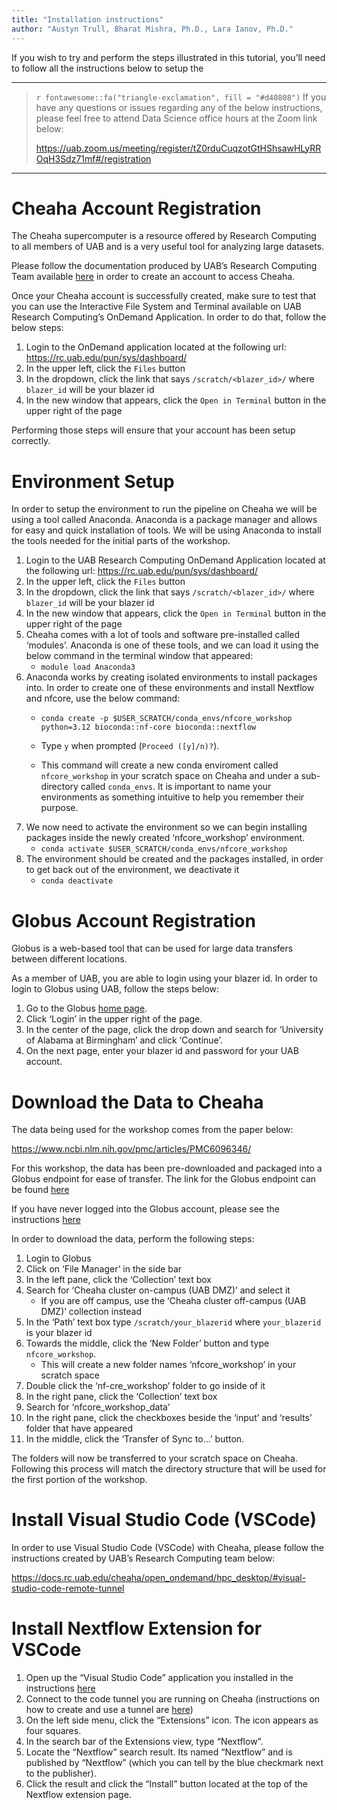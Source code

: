 ```yaml
---
title: "Installation instructions"
author: "Austyn Trull, Bharat Mishra, Ph.D., Lara Ianov, Ph.D."
---
```


If you wish to try and perform the steps illustrated in this tutorial, you'll need to follow all the instructions below to setup the

------------------------------------------------------------------------

> `r fontawesome::fa("triangle-exclamation", fill = "#d40808")` If you have any questions or issues regarding any of the below instructions, please feel free to attend Data Science office hours at the Zoom link below:
>
> <https://uab.zoom.us/meeting/register/tZ0rduCuqzotGtHShsawHLyRROqH3Sdz71mf#/registration>

------------------------------------------------------------------------

# Cheaha Account Registration {#cheaha_account}

The Cheaha supercomputer is a resource offered by Research Computing to all members of UAB and is a very useful tool for analyzing large datasets.

Please follow the documentation produced by UAB's Research Computing Team available [here](https://docs.rc.uab.edu/account_management/cheaha_account/#creating-a-new-account) in order to create an account to access Cheaha.

Once your Cheaha account is successfully created, make sure to test that you can use the Interactive File System and Terminal available on UAB Research Computing's OnDemand Application. In order to do that, follow the below steps:

1.  Login to the OnDemand application located at the following url: <https://rc.uab.edu/pun/sys/dashboard/>
2.  In the upper left, click the `Files` button
3.  In the dropdown, click the link that says `/scratch/<blazer_id>/` where `blazer_id` will be your blazer id
4.  In the new window that appears, click the `Open in Terminal` button in the upper right of the page

Performing those steps will ensure that your account has been setup correctly.

# Environment Setup {#environment_setup}

In order to setup the environment to run the pipeline on Cheaha we will be using a tool called Anaconda. Anaconda is a package manager and allows for easy and quick installation of tools. We will be using Anaconda to install the tools needed for the initial parts of the workshop.

1.  Login to the UAB Research Computing OnDemand Application located at the following url: <https://rc.uab.edu/pun/sys/dashboard/>
2.  In the upper left, click the `Files` button
3.  In the dropdown, click the link that says `/scratch/<blazer_id>/` where `blazer_id` will be your blazer id
4.  In the new window that appears, click the `Open in Terminal` button in the upper right of the page
5.  Cheaha comes with a lot of tools and software pre-installed called 'modules'. Anaconda is one of these tools, and we can load it using the below command in the terminal window that appeared:
    -   `module load Anaconda3`
6.  Anaconda works by creating isolated environments to install packages into. In order to create one of these environments and install Nextflow and nfcore, use the below command:
    -   `conda create -p $USER_SCRATCH/conda_envs/nfcore_workshop python=3.12 bioconda::nf-core bioconda::nextflow`

    -   Type `y` when prompted (`Proceed ([y]/n)?`).

    -   This command will create a new conda enviroment called `nfcore_workshop` in your scratch space on Cheaha and under a sub-directory called `conda_envs`. It is important to name your environments as something intuitive to help you remember their purpose.
7.  We now need to activate the environment so we can begin installing packages inside the newly created 'nfcore_workshop' environment.
    -   `conda activate $USER_SCRATCH/conda_envs/nfcore_workshop`
8.  The environment should be created and the packages installed, in order to get back out of the environment, we deactivate it
    -   `conda deactivate`

# Globus Account Registration {#globus_account}

Globus is a web-based tool that can be used for large data transfers between different locations.

As a member of UAB, you are able to login using your blazer id. In order to login to Globus using UAB, follow the steps below:

1.  Go to the Globus [home page](https://www.globus.org/).
2.  Click 'Login' in the upper right of the page.
3.  In the center of the page, click the drop down and search for 'University of Alabama at Birmingham' and click 'Continue'.
4.  On the next page, enter your blazer id and password for your UAB account.

# Download the Data to Cheaha {#data_download}

The data being used for the workshop comes from the paper below:

<https://www.ncbi.nlm.nih.gov/pmc/articles/PMC6096346/>

For this workshop, the data has been pre-downloaded and packaged into a Globus endpoint for ease of transfer. The link for the Globus endpoint can be found [here](https://app.globus.org/file-manager?origin_id=c8838c0b-c94c-4970-9194-c32f20911e28&origin_path=%2F)

If you have never logged into the Globus account, please see the instructions [here](#globus_account)

In order to download the data, perform the following steps:

1.  Login to Globus
2.  Click on 'File Manager' in the side bar
3.  In the left pane, click the 'Collection' text box
4.  Search for 'Cheaha cluster on-campus (UAB DMZ)' and select it
    -   If you are off campus, use the 'Cheaha cluster off-campus (UAB DMZ)' collection instead
5.  In the 'Path' text box type `/scratch/your_blazerid` where `your_blazerid` is your blazer id
6.  Towards the middle, click the 'New Folder' button and type `nfcore_workshop`.
    -   This will create a new folder names 'nfcore_workshop' in your scratch space
7.  Double click the 'nf-cre_workshop' folder to go inside of it
8.  In the right pane, click the 'Collection' text box
9.  Search for 'nfcore_workshop_data'
10. In the right pane, click the checkboxes beside the 'input' and 'results' folder that have appeared
11. In the middle, click the 'Transfer of Sync to...' button.

The folders will now be transferred to your scratch space on Cheaha. Following this process will match the directory structure that will be used for the first portion of the workshop.

# Install Visual Studio Code (VSCode) {#install_vscode}

In order to use Visual Studio Code (VSCode) with Cheaha, please follow the instructions created by UAB's Research Computing team below:

<https://docs.rc.uab.edu/cheaha/open_ondemand/hpc_desktop/#visual-studio-code-remote-tunnel>

# Install Nextflow Extension for VSCode {#install_vscode_nf_ext}

1.  Open up the "Visual Studio Code" application you installed in the instructions [here](#install_vscode)
2.  Connect to the code tunnel you are running on Cheaha (instructions on how to create and use a tunnel are [here](#install_vscode))
3.  On the left side menu, click the "Extensions" icon. The icon appears as four squares.
4.  In the search bar of the Extensions view, type "Nextflow".
5.  Locate the "Nextflow" search result. Its named "Nextflow" and is published by "Nextflow" (which you can tell by the blue checkmark next to the publisher).
6.  Click the result and click the "Install" button located at the top of the Nextflow extension page.

